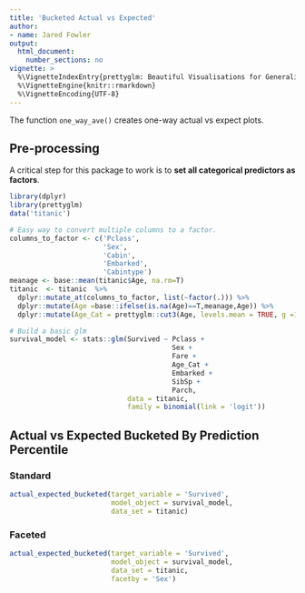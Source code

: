 ```yaml
---
title: 'Bucketed Actual vs Expected'
author:
- name: Jared Fowler
output:
  html_document: 
    number_sections: no
vignette: >
  %\VignetteIndexEntry{prettyglm: Beautiful Visualisations for Generalized Linear Models}
  %\VignetteEngine{knitr::rmarkdown}
  %\VignetteEncoding{UTF-8}
---
```


The function `one_way_ave()` creates one-way actual vs expect plots.

## Pre-processing

A critical step for this package to work is to **set all categorical predictors as factors**. 

```r
library(dplyr)
library(prettyglm)
data('titanic')

# Easy way to convert multiple columns to a factor.
columns_to_factor <- c('Pclass',
                       'Sex',
                       'Cabin', 
                       'Embarked',
                       'Cabintype')
meanage <- base::mean(titanic$Age, na.rm=T)
titanic  <- titanic  %>%
  dplyr::mutate_at(columns_to_factor, list(~factor(.))) %>%
  dplyr::mutate(Age =base::ifelse(is.na(Age)==T,meanage,Age)) %>% 
  dplyr::mutate(Age_Cat = prettyglm::cut3(Age, levels.mean = TRUE, g =10))

# Build a basic glm
survival_model <- stats::glm(Survived ~ Pclass + 
                                        Sex + 
                                        Fare +
                                        Age_Cat +
                                        Embarked + 
                                        SibSp + 
                                        Parch, 
                             data = titanic, 
                             family = binomial(link = 'logit'))
```


## Actual vs Expected Bucketed By Prediction Percentile {.tabset}

### Standard

```r
actual_expected_bucketed(target_variable = 'Survived',
                         model_object = survival_model,
                         data_set = titanic)
```

### Faceted

```r
actual_expected_bucketed(target_variable = 'Survived',
                         model_object = survival_model,
                         data_set = titanic, 
                         facetby = 'Sex')
```
